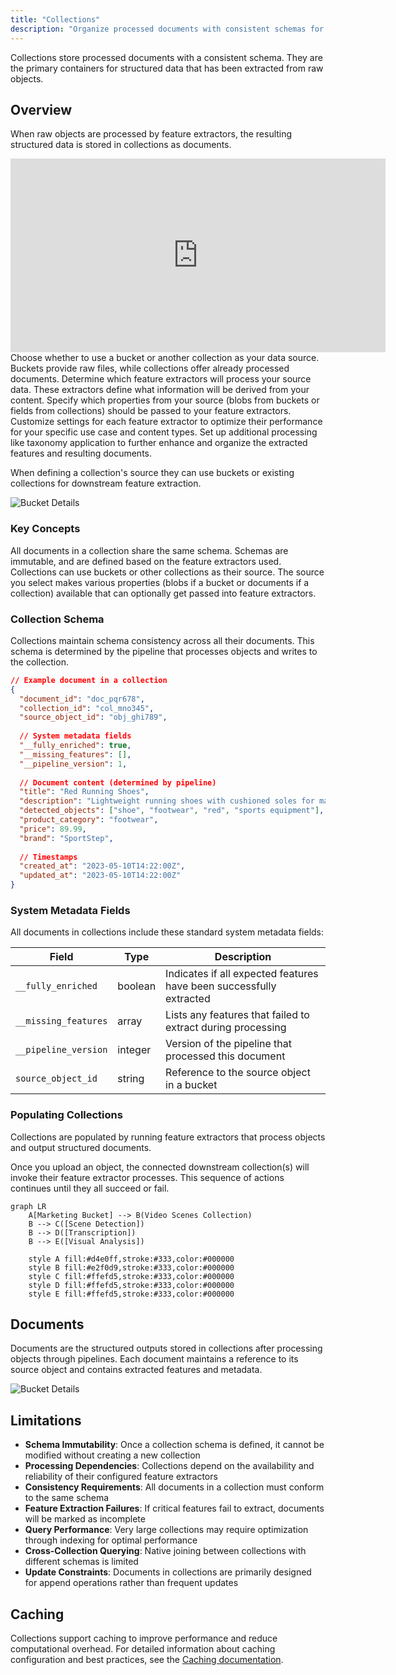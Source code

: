 ```yaml
---
title: "Collections"
description: "Organize processed documents with consistent schemas for efficient retrieval"
---
```


<Note>
  Collections store processed documents with a consistent schema. They are the primary containers for structured data that has been extracted from raw objects.
</Note>

## Overview

When raw objects are processed by feature extractors, the resulting structured data is stored in collections as documents.

<iframe
  width="600"
  height="310"
  src="https://d8ts56gtwtyh1.cloudfront.net/docs/warehouse/collections.mp4"
  title="YouTube video player"
  frameborder="0"
  allow="accelerometer; autoplay; muted"
  allowfullscreen
  autoplay
  muted
></iframe>

<Steps>
  <Step title="Select Source">
    Choose whether to use a bucket or another collection as your data source. Buckets provide raw files, while collections offer already processed documents.
  </Step>
  <Step title="Select Feature Extractors">
    Determine which feature extractors will process your source data. These extractors define what information will be derived from your content.
  </Step>
  <Step title="Pass Properties from Source">
    Specify which properties from your source (blobs from buckets or fields from collections) should be passed to your feature extractors.
  </Step>
  <Step title="Configure Feature Extractors">
    Customize settings for each feature extractor to optimize their performance for your specific use case and content types.
  </Step>
  <Step title="Configure Processing">
    Set up additional processing like taxonomy application to further enhance and organize the extracted features and resulting documents.
  </Step>
</Steps>

When defining a collection's source they can use buckets or existing collections for downstream feature extraction.

![Bucket Details](https://d8ts56gtwtyh1.cloudfront.net/docs/warehouse/images/collection_sources.jpg)

### Key Concepts

<AccordionGroup>
  <Accordion title="Schema Consistency" icon="table-columns">
    All documents in a collection share the same schema. Schemas are immutable, and are defined based on the feature extractors used. 
  </Accordion>

  <Accordion title="Source Configuration" icon="database">
    Collections can use buckets or other collections as their source. The source you select makes various properties (blobs if a bucket or documents if a collection) available that can optionally get passed into feature extractors. 

  </Accordion>
</AccordionGroup>


### Collection Schema

Collections maintain schema consistency across all their documents. This schema is determined by the pipeline that processes objects and writes to the collection.

```json
// Example document in a collection
{
  "document_id": "doc_pqr678",
  "collection_id": "col_mno345",
  "source_object_id": "obj_ghi789",
  
  // System metadata fields
  "__fully_enriched": true,
  "__missing_features": [],
  "__pipeline_version": 1,
  
  // Document content (determined by pipeline)
  "title": "Red Running Shoes",
  "description": "Lightweight running shoes with cushioned soles for maximum comfort...",
  "detected_objects": ["shoe", "footwear", "red", "sports equipment"],
  "product_category": "footwear",
  "price": 89.99,
  "brand": "SportStep",
  
  // Timestamps
  "created_at": "2023-05-10T14:22:00Z",
  "updated_at": "2023-05-10T14:22:00Z"
}
```

### System Metadata Fields

All documents in collections include these standard system metadata fields:

| Field | Type | Description |
|-------|------|-------------|
| `__fully_enriched` | boolean | Indicates if all expected features have been successfully extracted |
| `__missing_features` | array | Lists any features that failed to extract during processing |
| `__pipeline_version` | integer | Version of the pipeline that processed this document |
| `source_object_id` | string | Reference to the source object in a bucket |

### Populating Collections

Collections are populated by running feature extractors that process objects and output structured documents.

Once you upload an object, the connected downstream collection(s) will invoke their feature extractor processes. This sequence of actions continues until they all succeed or fail. 

```mermaid
graph LR
    A[Marketing Bucket] --> B(Video Scenes Collection)
    B --> C([Scene Detection])
    B --> D([Transcription])
    B --> E([Visual Analysis])
    
    style A fill:#d4e0ff,stroke:#333,color:#000000
    style B fill:#e2f0d9,stroke:#333,color:#000000
    style C fill:#ffefd5,stroke:#333,color:#000000
    style D fill:#ffefd5,stroke:#333,color:#000000
    style E fill:#ffefd5,stroke:#333,color:#000000
```



## Documents

Documents are the structured outputs stored in collections after processing objects through pipelines. Each document maintains a reference to its source object and contains extracted features and metadata.

![Bucket Details](https://d8ts56gtwtyh1.cloudfront.net/docs/warehouse/images/document_list.jpg)

## Limitations

- **Schema Immutability**: Once a collection schema is defined, it cannot be modified without creating a new collection
- **Processing Dependencies**: Collections depend on the availability and reliability of their configured feature extractors
- **Consistency Requirements**: All documents in a collection must conform to the same schema
- **Feature Extraction Failures**: If critical features fail to extract, documents will be marked as incomplete
- **Query Performance**: Very large collections may require optimization through indexing for optimal performance
- **Cross-Collection Querying**: Native joining between collections with different schemas is limited
- **Update Constraints**: Documents in collections are primarily designed for append operations rather than frequent updates

## Caching

Collections support caching to improve performance and reduce computational overhead. For detailed information about caching configuration and best practices, see the [Caching documentation](/overview/caching).
